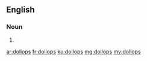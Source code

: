 ==English==

===Noun===
{{head|en|noun plural form}}

# {{plural of|dollop|lang=en}}

[[ar:dollops]]
[[fr:dollops]]
[[ku:dollops]]
[[mg:dollops]]
[[my:dollops]]